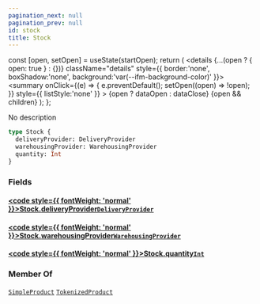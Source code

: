 ```yaml
---
pagination_next: null
pagination_prev: null
id: stock
title: Stock
---
```









  const [open, setOpen] = useState(startOpen);
  return (
    <details {...(open ? { open: true } : {})} className="details" style={{ border:'none', boxShadow:'none', background:'var(--ifm-background-color)' }}>
      <summary
        onClick={(e) => {
          e.preventDefault();
          setOpen((open) => !open);
        }}
        style={{ listStyle:'none' }}
      >
      {open ? dataOpen : dataClose}
      </summary>
      {open && children}
    </details>
  );
};








No description


```graphql
type Stock {
  deliveryProvider: DeliveryProvider
  warehousingProvider: WarehousingProvider
  quantity: Int
}
```




### Fields

#### [<code style={{ fontWeight: 'normal' }}>Stock.<b>deliveryProvider</b></code>](#)<Bullet />[`DeliveryProvider`](/types/objects/delivery-provider.mdx) <Badge class="badge badge--secondary" text="object"/> 



#### [<code style={{ fontWeight: 'normal' }}>Stock.<b>warehousingProvider</b></code>](#)<Bullet />[`WarehousingProvider`](/types/objects/warehousing-provider.mdx) <Badge class="badge badge--secondary" text="object"/> 



#### [<code style={{ fontWeight: 'normal' }}>Stock.<b>quantity</b></code>](#)<Bullet />[`Int`](/types/scalars/int.mdx) <Badge class="badge badge--secondary" text="scalar"/> 







### Member Of

[`SimpleProduct`](/types/objects/simple-product.mdx)  <Badge class="badge badge--secondary" text="object"/><Bullet />[`TokenizedProduct`](/types/objects/tokenized-product.mdx)  <Badge class="badge badge--secondary" text="object"/>

